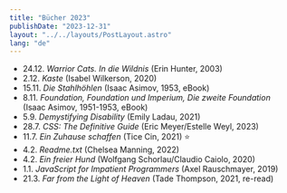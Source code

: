 ```yaml
---
title: "Bücher 2023"
publishDate: "2023-12-31"
layout: "../../layouts/PostLayout.astro"
lang: "de"
---
```


- 24.12. _Warrior Cats. In die Wildnis_ (Erin Hunter, 2003)
- 2.12. _Kaste_ (Isabel Wilkerson, 2020)
- 15.11. _Die Stahlhöhlen_ (Isaac Asimov, 1953, eBook)
- 8.11. _Foundation, Foundation und Imperium, Die zweite Foundation_ (Isaac Asimov, 1951-1953, eBook)
- 5.9. _Demystifying Disability_ (Emily Ladau, 2021)
- 28.7. _CSS: The Definitive Guide_ (Eric Meyer/Estelle Weyl, 2023)
- 11.7. _Ein Zuhause schaffen_ (Tice Cin, 2021) ⭐
- 4.2. _Readme.txt_ (Chelsea Manning, 2022)
- 4.2. _Ein freier Hund_ (Wolfgang Schorlau/Claudio Caiolo, 2020)
- 1.1. _JavaScript for Impatient Programmers_ (Axel Rauschmayer, 2019)
- 21.3. _Far from the Light of Heaven_ (Tade Thompson, 2021, re-read)
